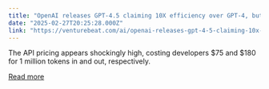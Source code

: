 ```yaml
---
title: "OpenAI releases GPT-4.5 claiming 10X efficiency over GPT-4, but says it’s ‘not a frontier model’"
date: "2025-02-27T20:25:28.000Z"
link: "https://venturebeat.com/ai/openai-releases-gpt-4-5-claiming-10x-efficiency-over-gpt-4-but-says-its-not-a-frontier-model/"
---
```


The API pricing appears shockingly high, costing developers $75 and $180 for 1 million tokens in and out, respectively.

[Read more](https://venturebeat.com/ai/openai-releases-gpt-4-5-claiming-10x-efficiency-over-gpt-4-but-says-its-not-a-frontier-model/)
